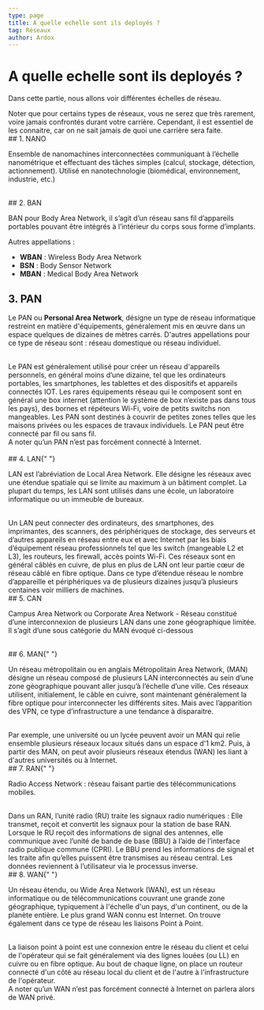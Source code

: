 ```yaml
---
type: page
title: A quelle echelle sont ils deployés ?
tag: Réseaux
author: Ardox
---
```



# A quelle echelle sont ils deployés ?

Dans cette partie, nous allons voir différentes échelles de réseau. 
<div class="p-4 font-mono border-l-2 border-primary bg-mbg my-6">
Noter que pour certains types de réseaux, vous ne serez que très rarement, 
voire jamais confrontés durant votre carrière. Cependant, il est essentiel de les
connaitre, car on ne sait jamais de quoi une carrière sera faite.
</div>

<div className="seperator" />
## 1. NANO

Ensemble de nanomachines interconnectées communiquant à l’échelle nanométrique
et effectuant des tâches simples (calcul, stockage, détection, actionnement). Utilisé
en nanotechnologie (biomédical, environnement, industrie, etc.)

<br />
## 2. BAN

BAN pour Body Area Network, il s’agit d’un réseau sans fil d’appareils
portables pouvant être intégrés à l’intérieur du corps sous forme d’implants.

Autres appellations :

- **WBAN** : Wireless Body Area Network
- **BSN** : Body Sensor Network
- **MBAN** : Medical Body Area Network
  <br />

## 3. PAN

Le PAN ou **Personal Area Network**, désigne un type de réseau
informatique restreint en matière d'équipements, généralement
mis en œuvre dans un espace quelques de dizaines de mètres
carrés. D'autres appellations pour ce type de réseau sont : réseau
domestique ou réseau individuel.

<br />
Le PAN est généralement utilisé pour créer un réseau d'appareils personnels, en général
moins d’une dizaine, tel que les ordinateurs portables, les smartphones, les tablettes
et des dispositifs et appareils connectés IOT. Les rares équipements réseau qui le
composent sont en général une box internet (attention le système de box n’existe
pas dans tous les pays), des bornes et répéteurs Wi-Fi, voire de petits switchs non
mangeables. Les PAN sont destinés à couvrir de petites zones telles que les maisons
privées ou les espaces de travaux individuels. Le PAN peut être connecté par fil
ou sans fil. 
<div class="p-4 font-mono border-l-2 border-primary bg-mbg my-6">
A noter qu’un PAN n’est pas forcément connecté à Internet.
</div>
<Diagram src="/reseaux/pan.png" />
<br />
## 4. LAN{" "}

LAN est l’abréviation de Local Area Network. Elle désigne les réseaux
avec une étendue spatiale qui se limite au maximum à un bâtiment complet. La
plupart du temps, les LAN sont utilisés dans une école, un laboratoire
informatique ou un immeuble de bureaux.

<br />
Un LAN peut connecter des ordinateurs, des smartphones, des imprimantes, des scanners,
des périphériques de stockage, des serveurs et d’autres appareils en réseau entre
eux et avec Internet par les biais d’équipement réseau professionnels tel que les
switch (mangeable L2 et L3), les routeurs, les firewall, accès points Wi-Fi. Ces
réseaux sont en général câblés en cuivre, de plus en plus de LAN ont leur partie
cœur de réseau câblé en fibre optique. Dans ce type d’étendue réseau le nombre d’appareille
et périphériques va de plusieurs dizaines jusqu’à plusieurs centaines voir milliers
de machines.
<Diagram src="/reseaux/LAN.png" />
<br />
## 5. CAN

Campus Area Network ou Corporate Area Network - Réseau constitué d’une interconnexion
de plusieurs LAN dans une zone géographique limitée. Il s’agit d’une sous catégorie
du MAN évoqué ci-dessous

<br />
## 6. MAN{" "}

Un réseau métropolitain ou en anglais Métropolitain Area Network, (MAN) désigne
un réseau composé de plusieurs LAN interconnectés au sein d’une zone géographique
pouvant aller jusqu’à l’échelle d’une ville. Ces réseaux utilisent, initialement,
le câble en cuivre, sont maintenant généralement la fibre optique pour interconnecter
les différents sites. Mais avec l’apparition des VPN, ce type d’infrastructure a
une tendance à disparaitre.

<br />
Par exemple, une université ou un lycée peuvent avoir un MAN qui relie ensemble plusieurs
réseaux locaux situés dans un espace d'1 km2. Puis, à partir des MAN, on peut avoir
plusieurs réseaux étendus (WAN) les liant à d'autres universités ou à Internet.
<Diagram src="/reseaux/man.png" />
<br />
## 7. RAN{" "}

Radio Access Network : réseau faisant partie des télécommunications
mobiles.

<br />
Dans un RAN, l’unité radio (RU) traite les signaux radio numériques : Elle transmet,
reçoit et convertit les signaux pour la station de base RAN. Lorsque le RU reçoit
des informations de signal des antennes, elle communique avec l’unité de bande de
base (BBU) à l’aide de l’interface radio publique commune (CPRI). Le BBU prend les
informations de signal et les traite afin qu’elles puissent être transmises au réseau
central. Les données reviennent à l’utilisateur via le processus inverse.
<Diagram src="/reseaux/ran.jpg" />
<br />
## 8. WAN{" "}

Un réseau étendu, ou Wide Area Network (WAN), est
un réseau informatique ou de
télécommunications couvrant une grande zone
géographique, typiquement à l'échelle d'un pays, d'un
continent, ou de la planète entière. Le plus grand WAN
connu est Internet. On trouve également dans ce type de
réseau les liaisons Point à Point.

<br />
La liaison point à point est une connexion entre le réseau du client et celui de
l'opérateur qui se fait généralement via des lignes louées (ou LL) en cuivre ou en
fibre optique. Au bout de chaque ligne, on place un routeur connecté d'un côté au
réseau local du client et de l'autre à l'infrastructure de l'opérateur.

<br />
<div class="p-4 font-mono border-l-2 border-primary bg-mbg my-6">
A noter qu’un WAN n’est pas forcément connecté à Internet on parlera alors de WAN
privé.
</div>
<Diagram src="/reseaux/wan.png" />
